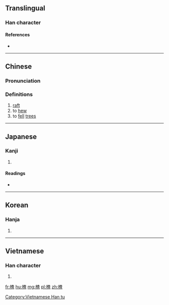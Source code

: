 {{also|查}}
==Translingual==

===Han character===
{{Han char|rn=75|rad=木|as=09|sn=13|four=44916|canj=DDAM|ids=⿰木查}}

====References====
* {{Han ref|kx=0538.120|dkj=15094|dj=0925.250|hdz=21244.050|uh=6942|ud=26946|bh=DDD3|bd=56787}}

----

==Chinese==
{{zh-forms}}

===Pronunciation===
{{zh-pron
|m=zhā
|c=zaa1,caa4
|mc=y
|oc=y
|ma=
|cat=n,v
}}

===Definitions===
# [[raft]]
# to [[hew]]
# to [[fell]] [[tree]]s

----

==Japanese==

===Kanji===
{{ja-kanji|grade=|rs=木09}}

# {{defn|lang=ja|sort=木09}}

====Readings====
* {{ja-readings|on=[[さ]] (sa), [[じゃ]] (ja)|kun=[[いかだ]] (ikada)}}

----

==Korean==

===Hanja===
{{ko-hanja|hangeul=사|eumhun=|rv=sa|mr=sa|y=sa}}

# {{defn|lang=ko|sort=木09}}

----

==Vietnamese==

===Han character===
{{vi-readings|rs=木09|hanviet=tra}}

# {{defn|vi|sort=木09}}

[[Category:Vietnamese Han tu]]

[[fr:楂]]
[[hu:楂]]
[[mg:楂]]
[[pl:楂]]
[[zh:楂]]
